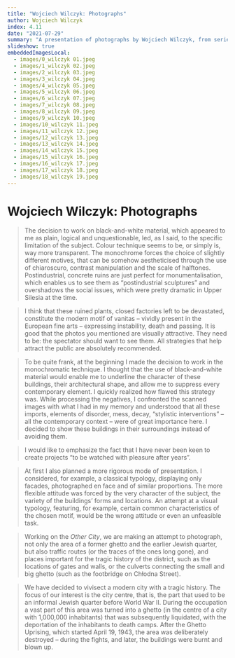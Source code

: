 ```yaml
---
title: "Wojciech Wilczyk: Photographs"
author: Wojciech Wilczyk
index: 4.11
date: "2021-07-29"
summary: "A presentation of photographs by Wojciech Wilczyk, from series Silesia in Black and White, There is No Such Thing as an Innocent Eye and Other City"
slideshow: true
embeddedImagesLocal:
  - images/0_wilczyk 01.jpeg
  - images/1_wilczyk 02.jpeg
  - images/2_wilczyk 03.jpeg
  - images/3_wilczyk 04.jpeg
  - images/4_wilczyk 05.jpeg
  - images/5_wilczyk 06.jpeg
  - images/6_wilczyk 07.jpeg
  - images/7_wilczyk 08.jpeg
  - images/8_wilczyk 09.jpeg
  - images/9_wilczyk 10.jpeg
  - images/10_wilczyk 11.jpeg
  - images/11_wilczyk 12.jpeg
  - images/12_wilczyk 13.jpeg
  - images/13_wilczyk 14.jpeg
  - images/14_wilczyk 15.jpeg
  - images/15_wilczyk 16.jpeg
  - images/16_wilczyk 17.jpeg
  - images/17_wilczyk 18.jpeg
  - images/18_wilczyk 19.jpeg
---
```


<TitleSlide >

# Wojciech Wilczyk: Photographs

</TitleSlide>

<FullscreenImageSlide
  image={props.localImages[4]}
  caption="Elżbieta Janicka & Wojciech Wilczyk, *New Town*, Śliska St., 15.04.11"
/>

<SplitSlide>
  <CenterImageSlide
    image={props.localImages[6]}
    caption="Wojciech Wilczyk, *Silesia in Black and White*, Bytom-Bobrek, Pasteur St. (Bobrek Steel Mill), 15.03.2003"
  />
  <CenterImageSlide
    image={props.localImages[8]}
    caption="Wojciech Wilczyk, *Silesia in Black and White*, Zabrze – Biskupice,Ogrodowa St., 1.02.2001"
  />
</SplitSlide>

<TextSlide>

> The decision to work on black-and-white material, which appeared to me as plain, logical and unquestionable, led, as I said, to the specific limitation of the subject. Colour technique seems to be, or simply is, way more transparent. The monochrome forces the choice of slightly different motives, that can be somehow aestheticised through the use of chiaroscuro, contrast manipulation and the scale of halftones. Postindustrial, concrete ruins are just perfect for monumentalisation, which enables us to see them as “postindustrial sculptures” and overshadows the social issues, which were pretty dramatic in Upper Silesia at the time.

</TextSlide>

<CenterImageSlide
  image={props.localImages[5]}
  caption="Wojciech Wilczyk, *Silesia in Black and White*, Bytom - Bobrek, carbide factory, 8.12.2002"
/>

<SplitSlide>
  <TextSlide>

> I think that these ruined plants, closed factories left to be devastated, constitute the modern motif of vanitas – vividly present in the European fine arts – expressing instability, death and passing. It is good that the photos you mentioned are visually attractive. They need to be: the spectator should want to see them. All strategies that help attract the public are absolutely recommended.

  </TextSlide>

  <CenterImageSlide
    image={props.localImages[7]}
    caption="Wojciech Wilczyk, *Silesia in Black and White*,  Swietochłowice – hard coal mine Polska, 25.03.2001"
  />
</SplitSlide>

<FullscreenImageSlide
  image={props.localImages[11]}
  caption="Wojciech Wilczyk, *There is No Such Thing as an Innocent Eye*, Maków Mazowiecki, beit midrash, 29.04.07"
/>

<TextSlide>

> To be quite frank, at the beginning I made the decision to work in the monochromatic technique. I thought that the use of black-and-white material would enable me to underline the character of these buildings, their architectural shape, and allow me to suppress every contemporary element. I quickly realized how flawed this strategy was. While processing the negatives, I confronted the scanned images with what I had in my memory and understood that all these imports, elements of disorder, mess, decay, “stylistic interventions” – all the contemporary context – were of great importance here. I decided to show these buildings in their surroundings instead of avoiding them.

</TextSlide>

<SplitSlide>
  <CenterImageSlide
    image={props.localImages[12]}
    caption="Wojciech Wilczyk, *There is No Such Thing as an Innocent Eye*, Nowy Korczyn, synagogue, 07.03.08"
  />
  <TextSlide>

> I would like to emphasize the fact that I have never been keen to create projects “to be watched with pleasure after years”.

  </TextSlide>
</SplitSlide>

<CarouselSlide>
  <Carousel
    images={[
      props.localImages[9],
      props.localImages[10],
      props.localImages[11],
      props.localImages[14],
      props.localImages[15],
    ]}
    captions={[
      "Wojciech Wilczyk, *There is No Such Thing as an Innocent Eye*, Kargowa, synagogue, 29.03.08",
      "Wojciech Wilczyk, *There is No Such Thing as an Innocent Eye*, Kraków, Bejt ha-midrasz Halberstama, 25.08.09",
      "Wojciech Wilczyk, *There is No Such Thing as an Innocent Eye*, Maków Mazowiecki, beit midrash, 29.04.07",
      "Wojciech Wilczyk, *There is No Such Thing as an Innocent Eye*, Ujazd, synagogue, 06.03.07",
      "Wojciech Wilczyk, *There is No Such Thing as an Innocent Eye*, Wielkie Oczy, synagogue, 28.07.07",
    ]}
  />
</CarouselSlide>

<TextSlide>

> At first I also planned a more rigorous mode of presentation. I considered, for example, a classical typology, displaying only facades, photographed en face and of similar proportions. The more flexible attitude was forced by the very character of the subject, the variety of the buildings’ forms and locations. An attempt at a visual typology, featuring, for example, certain common characteristics of the chosen motif, would be the wrong attitude or even an unfeasible task.

</TextSlide>

<SplitSlide>
  <CenterImageSlide
    image={props.localImages[13]}
    caption="Wojciech Wilczyk, *There is No Such Thing as an Innocent Eye*, Radymno, synagogue, 07.06.07"
  />
  <CenterImageSlide
    image={props.localImages[16]}
    caption="Wojciech Wilczyk, *There is No Such Thing as an Innocent Eye*, Wolsztyn, synagogue, 03.02.08"
  />
</SplitSlide>

<SplitSlide>
  <CenterImageSlide
    image={props.localImages[17]}
    caption="Wojciech Wilczyk, *There is No Such Thing as an Innocent Eye*, Łask, synagogue, 25.11.08"
  />
  <CenterImageSlide
    image={props.localImages[18]}
    caption="Wojciech Wilczyk, *There is No Such Thing as an Innocent Eye*, Łaszczów, beit midrash, 09.01.08"
  />
</SplitSlide>

<TextSlide>

> Working on the *Other City*, we are making an attempt to photograph, not only the area of a former ghetto and the earlier Jewish quarter, but also traffic routes (or the traces of the ones long gone), and places important for the tragic history of the district, such as the locations of gates and walls, or the culverts connecting the small and big ghetto (such as the footbridge on Chłodna Street).

</TextSlide>

<FullscreenImageSlide
  image={props.localImages[1]}
  caption="Elżbieta Janicka & Wojciech Wilczyk, *New Town*, Prosta and Żelazna St., 08.04.11"
/>

<TextSlide>

> We have decided to vivisect a modern city with a tragic history. The focus of our interest is the city centre, that is, the part that used to be an informal Jewish quarter before World War II. During the occupation a vast part of this area was turned into a ghetto (in the centre of a city with 1,000,000 inhabitants) that was subsequently liquidated, with the deportation of the inhabitants to death camps. After the Ghetto Uprising, which started April 19, 1943, the area was deliberately destroyed – during the fights, and later, the buildings were burnt and blown up.

</TextSlide>

<CarouselSlide>
  <Carousel
    images={[props.localImages[0], props.localImages[3], props.localImages[4]]}
    captions={[
      "Elżbieta Janicka & Wojciech Wilczyk, *New Town*, Grzybowski Square (Nożyk Synagogue), 07.04.11",
      "Elżbieta Janicka & Wojciech Wilczyk, *New Town*, Solidarności St., 15.04.11",
      "Elżbieta Janicka & Wojciech Wilczyk, *New Town*, Śliska St., 15.04.11",
    ]}
  />
</CarouselSlide>

<CenterImageSlide
  image={props.localImages[1]}
  caption="Elżbieta Janicka & Wojciech Wilczyk, *New Town*, Prosta and Żelazna St., 08.04.11"
/>

<CenterImageSlide
  image={props.localImages[4]}
  caption="Elżbieta Janicka & Wojciech Wilczyk, *New Town*, Śliska St., 15.04.11"
/>
